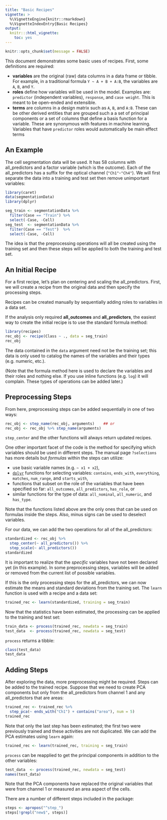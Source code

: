 ```yaml
---
title: "Basic Recipes"
vignette: >
  %\VignetteEngine{knitr::rmarkdown}
  %\VignetteIndexEntry{Basic Recipes}
output:
  knitr:::html_vignette:
    toc: yes
---
```


```r
knitr::opts_chunk$set(message = FALSE)
```

This document demonstrates some basic uses of recipes. First, some definitions are required: 

 * __variables__ are the original (raw) data columns in a data frame or tibble. For example, in a traditional formula `Y ~ A + B + A:B`, the variables are `A`, `B`, and `Y`. 
 * __roles__ define how variables will be used in the model. Examples are: `predictor` (independent variables), `response`, and `case weight`. This is meant to be open-ended and extensible. 
 * __terms__ are columns in a design matrix such as `A`, `B`, and `A:B`. These can be other derived entities that are grouped such a a set of principal components or a set of columns that define a basis function for a variable. These are synonymous with features in machine learning. Variables that have `predictor` roles would automatically be main effect terms  

## An Example

The cell segmentation data will be used. It has 58 columns with all_predictors and a factor variable (which is the outcome). Each of the all_predictors has a suffix for the optical channel (`"Ch1"`-`"Ch4"`). We will first separate the data into a training and test set then remove unimportant variables:

```r
library(caret)
data(segmentationData)
library(dplyr)

seg_train <- segmentationData %>% 
  filter(Case == "Train") %>% 
  select(-Case, -Cell)
seg_test  <- segmentationData %>% 
  filter(Case == "Test")  %>% 
  select(-Case, -Cell)
```

The idea is that the preprocessing operations will all be created using the training set and then these steps will be applied to both the training and test set. 

## An Initial Recipe

For a first recipe, let's plan on centering and scaling the all_predictors. First, we will create a recipe from the original data and then specify the processing steps. 

Recipes can be created manually by sequentially adding roles to variables in a data set. 

If the analysis only required **all_outcomes** and **all_predictors**, the easiest way to create the initial recipe is to use the standard formula method:

```r
library(recipes)
rec_obj <- recipe(Class ~ ., data = seg_train)
rec_obj
```

The data contained in the `data` argument need not be the training set; this data is only used to catalog the names of the variables and their types (e.g. numeric, etc.).  

(Note that the formula method here is used to declare the variables and their roles and nothing else. If you use inline functions (e.g. `log`) it will complain. These types of operations can be added later.)

## Preprocessing Steps

From here, preprocessing steps can be added sequentially in one of two ways:
```r
rec_obj <- step_name(rec_obj, arguments)    ## or
rec_obj <- rec_obj %>% step_name(arguments)
```
`step_center` and the other functions will always return updated recipes. 

One other important facet of the code is the method for specifying which variables should be used in different steps. The manual page `?selections` has more details but _formulas_ within the steps can utilize: 

 * use basic variable names (e.g. `~ x1 + x2`),
 *  [`dplyr`](https://cran.rstudio.com/web/packages/dplyr/vignettes/introduction.html) functions for selecting variables: `contains`, `ends_with`, `everything`, `matches`, `num_range`, and `starts_with`,
 * functions that subset on the role of the variables that have been specified so far: `all_outcomes`, `all_predictors`, `has_role`, or 
 * similar functions for the type of data: `all_nominal`, `all_numeric`, and `has_type`. 

Note that the functions listed above are the only ones that can be used on formulas inside the steps. Also, minus signs can be used to deselect variables. 

For our data, we can add the two operations for all of the all_predictors:
```r
standardized <- rec_obj %>%
  step_center(~ all_predictors()) %>%
  step_scale(~ all_predictors()) 
standardized
```

It is important to realize that the _specific_ variables have not been declared yet (in this example). In some preprocessing steps, variables will be added or removed from the current list of possible variables. 

If this is the only processing steps for the all_predictors, we can now estimate the means and standard deviations from the training set. The `learn` function is used with a recipe and a data set:
```r
trained_rec <- learn(standardized, training = seg_train)
```
Now that the statistics have been estimated, the processing can be applied to the training and test set:
```r
train_data <- process(trained_rec, newdata = seg_train)
test_data  <- process(trained_rec, newdata = seg_test)
```
`process` returns a tibble: 
```r
class(test_data)
test_data
```


## Adding Steps

After exploring the data, more preprocessing might be required. Steps can be added to the trained recipe. Suppose that we need to create PCA components but only from the all_predictors from channel 1 and any all_predictors that are areas: 
```r
trained_rec <- trained_rec %>%
  step_pca(~ ends_with("Ch1") + contains("area"), num = 5)
trained_rec
```
Note that only the last step has been estimated; the first two were previously trained and these activities are not duplicated. We can add the PCA estimates using `learn` again:
```r
trained_rec <- learn(trained_rec, training = seg_train)
```
`process` can be reapplied to get the principal components in addition to the other variables:

```r
test_data  <- process(trained_rec, newdata = seg_test)
names(test_data)
```

Note that the PCA components have replaced the original variables that were from channel 1 or measured an area aspect of the cells. 


There are a number of different steps included in the package:

```r
steps <- apropos("^step_")
steps[!grepl("new$", steps)]
```
